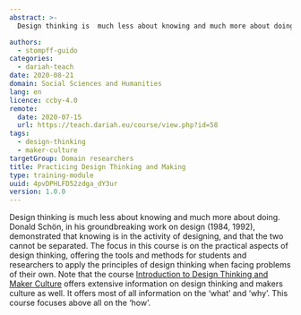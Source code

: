 ```yaml
---
abstract: >-
  Design thinking is  much less about knowing and much more about doing: it is learning what is needed by creating it. This course is designed to help students and professionals to apply the principles of design thinking in developing their own projects.

authors:
  - stompff-guido
categories:
  - dariah-teach
date: 2020-08-21
domain: Social Sciences and Humanities
lang: en
licence: ccby-4.0
remote:
  date: 2020-07-15
  url: https://teach.dariah.eu/course/view.php?id=58
tags:
  - design-thinking
  - maker-culture
targetGroup: Domain researchers
title: Practicing Design Thinking and Making
type: training-module
uuid: 4pvDPHLFD52zdga_dY3ur
version: 1.0.0
---
```


Design thinking is much less about knowing and much more about doing. Donald Schön, in his groundbreaking work on design (1984, 1992), demonstrated that knowing is in the activity of designing, and that the two cannot be separated. The focus in this course is on the practical aspects of design thinking, offering the tools and methods for students and researchers to apply the principles of design thinking when facing problems of their own. Note that the course [Introduction to Design Thinking and Maker Culture](/resource/introduction-to-design-thinking-and-maker-culture) offers extensive information on design thinking and makers culture as well. It offers most of all information on the ‘what’ and ‘why’. This course focuses above all on the ‘how’.

<CTA
  title="Interested in learning more?"
  subtitle="Practicing Design Thinking and Making"
  url="https://teach.dariah.eu/course/view.php?id=58"
/>
